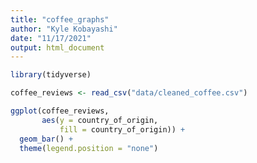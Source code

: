 ```yaml
---
title: "coffee_graphs"
author: "Kyle Kobayashi"
date: "11/17/2021"
output: html_document
---
```


```r
library(tidyverse)
```


```r
coffee_reviews <- read_csv("data/cleaned_coffee.csv")

```


```r

ggplot(coffee_reviews,
       aes(y = country_of_origin,
           fill = country_of_origin)) +
  geom_bar() +
  theme(legend.position = "none")

```

